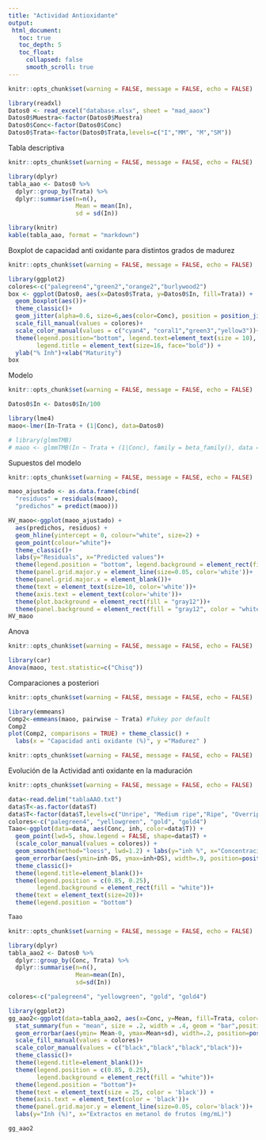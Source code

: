 ```yaml
---
title: "Actividad Antioxidante"
output:
 html_document:
   toc: true
   toc_depth: 5
   toc_float:
     collapsed: false
     smooth_scroll: true
---
```


```r
knitr::opts_chunk$set(warning = FALSE, message = FALSE, echo = FALSE)

library(readxl)
Datos0 <- read_excel("database.xlsx", sheet = "mad_aaox")
Datos0$Muestra<-factor(Datos0$Muestra)
Datos0$Conc<-factor(Datos0$Conc)
Datos0$Trata<-factor(Datos0$Trata,levels=c("I","MM", "M","SM"))

```

 Tabla descriptiva
```r
knitr::opts_chunk$set(warning = FALSE, message = FALSE, echo = FALSE)

library(dplyr)
tabla_aao <- Datos0 %>% 
  dplyr::group_by(Trata) %>% 
  dplyr::summarise(n=n(),
                   Mean = mean(In),
                   sd = sd(In))

library(knitr)
kable(tabla_aao, format = "markdown")

```

 Boxplot de capacidad anti oxidante para distintos grados de madurez
```r
knitr::opts_chunk$set(warning = FALSE, message = FALSE, echo = FALSE)

library(ggplot2)
colores<-c("palegreen4","green2","orange2","burlywood2")
box <- ggplot(Datos0, aes(x=Datos0$Trata, y=Datos0$In, fill=Trata)) +
  geom_boxplot(aes())+
  theme_classic()+
  geom_jitter(alpha=0.6, size=6,aes(color=Conc), position = position_jitter(width = .05))+
  scale_fill_manual(values = colores)+
  scale_color_manual(values = c("cyan4", "coral1","green3","yellow3"))+
  theme(legend.position="bottom", legend.text=element_text(size = 10),
        legend.title = element_text(size=16, face="bold")) +
  ylab("% Inh")+xlab("Maturity")
box

```

 Modelo
```r
knitr::opts_chunk$set(warning = FALSE, message = FALSE, echo = FALSE)

Datos0$In <- Datos0$In/100

library(lme4)
maoo<-lmer(In~Trata + (1|Conc), data=Datos0)

# library(glmmTMB)
# maoo <- glmmTMB(In ~ Trata + (1|Conc), family = beta_family(), data = Datos0)

```

 Supuestos del modelo
```r
knitr::opts_chunk$set(warning = FALSE, message = FALSE, echo = FALSE)

maoo_ajustado <- as.data.frame(cbind(
  "residuos" = residuals(maoo),
  "predichos" = predict(maoo)))

HV_maoo<-ggplot(maoo_ajustado) +
  aes(predichos, residuos) +
  geom_hline(yintercept = 0, colour="white", size=2) +
  geom_point(colour="white")+
  theme_classic()+
  labs(y="Residuals", x="Predicted values")+
  theme(legend.position = "bottom", legend.background = element_rect(fill = "gray12"))+
  theme(panel.grid.major.y = element_line(size=0.05, color='white'))+
  theme(panel.grid.major.x = element_blank())+
  theme(text = element_text(size=10, color='white'))+
  theme(axis.text = element_text(color='white'))+
  theme(plot.background = element_rect(fill = "gray12"))+
  theme(panel.background = element_rect(fill = "gray12", color = "white"))
HV_maoo

```

 Anova
```r
knitr::opts_chunk$set(warning = FALSE, message = FALSE, echo = FALSE)

library(car)
Anova(maoo, test.statistic=c("Chisq"))

```

 Comparaciones a posteriori
```r
knitr::opts_chunk$set(warning = FALSE, message = FALSE, echo = FALSE)

library(emmeans)
Comp2<-emmeans(maoo, pairwise ~ Trata) #Tukey por default  
Comp2
plot(Comp2, comparisons = TRUE) + theme_classic() + 
  labs(x = "Capacidad anti oxidante (%)", y ="Madurez" )

```

```r
knitr::opts_chunk$set(warning = FALSE, message = FALSE, echo = FALSE)


```

 Evolución de la Actividad anti oxidante en la maduración
```r
knitr::opts_chunk$set(warning = FALSE, message = FALSE, echo = FALSE)

data<-read.delim("tablaAAO.txt")
data$T<-as.factor(data$T)
data$T<-factor(data$T,levels=c("Unripe", "Medium ripe","Ripe", "Overripe"))
colores<-c("palegreen4", "yellowgreen", "gold", "gold4")
Taao<-ggplot(data=data, aes(Conc, inh, color=data$T)) +
  geom_point(lwd=5, show.legend = FALSE, shape=data$T) +
  (scale_color_manual(values = colores)) +
  geom_smooth(method="loess", lwd=1.2) + labs(y="inh %", x="Concentración mg fruta fresca / ml") +
  geom_errorbar(aes(ymin=inh-DS, ymax=inh+DS), width=.9, position=position_dodge(.01))+
  theme_classic()+
  theme(legend.title=element_blank())+
  theme(legend.position = c(0.85, 0.25),
        legend.background = element_rect(fill = "white"))+
  theme(text = element_text(size=20))+
  theme(legend.position = "bottom")

Taao

```

```r
knitr::opts_chunk$set(warning = FALSE, message = FALSE, echo = FALSE)

library(dplyr)
tabla_aao2 <- Datos0 %>%
  dplyr::group_by(Conc, Trata) %>%
  dplyr::summarise(n=n(),
                   Mean=mean(In),
                   sd=sd(In))

colores<-c("palegreen4", "yellowgreen", "gold", "gold4")

library(ggplot2)
gg_aao2<-ggplot(data=tabla_aao2, aes(x=Conc, y=Mean, fill=Trata, color=Trata)) +
  stat_summary(fun = "mean", size = .2, width = .4, geom = "bar",position=position_dodge(0.4))+
  geom_errorbar(aes(ymin= Mean-0, ymax=Mean+sd), width=.2, position=position_dodge(.4))+
  scale_fill_manual(values = colores)+
  scale_color_manual(values = c("black","black","black","black"))+
  theme_classic()+
  theme(legend.title=element_blank())+
  theme(legend.position = c(0.85, 0.25),
        legend.background = element_rect(fill = "white"))+
  theme(legend.position = "bottom")+
  theme(text = element_text(size = 25, color = 'black')) +
  theme(axis.text = element_text(color = 'black'))+
  theme(panel.grid.major.y = element_line(size=0.05, color='black'))+
  labs(y="Inh (%)", x="Extractos en metanol de frutos (mg/mL)")

gg_aao2

```


